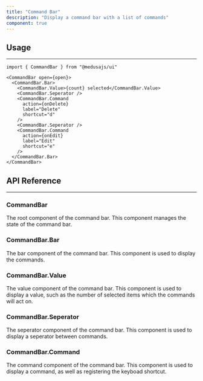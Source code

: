 ```yaml
---
title: "Command Bar"
description: "Display a command bar with a list of commands"
component: true
---
```


<ComponentExample name="command-bar-demo" />

## Usage

---

```tsx
import { CommandBar } from "@medusajs/ui"
```

```tsx
<CommandBar open={open}>
  <CommandBar.Bar>
    <CommandBar.Value>{count} selected</CommandBar.Value>
    <CommandBar.Seperator />
    <CommandBar.Command
      action={onDelete}
      label="Delete"
      shortcut="d"
    />
    <CommandBar.Seperator />
    <CommandBar.Command
      action={onEdit}
      label="Edit"
      shortcut="e"
    />
  </CommandBar.Bar>
</CommandBar>
```

## API Reference

---

### CommandBar

The root component of the command bar. This component manages the state of the command bar.

<ComponentProps component="command-bar" />

### CommandBar.Bar

The bar component of the command bar. This component is used to display the commands.

### CommandBar.Value

The value component of the command bar. This component is used to display a value, such as the number of selected items which the commands will act on.

### CommandBar.Seperator

The seperator component of the command bar. This component is used to display a seperator between commands.

### CommandBar.Command

The command component of the command bar. This component is used to display a command, as well as registering the keyboad shortcut.

<ComponentProps component="command-bar-command" />